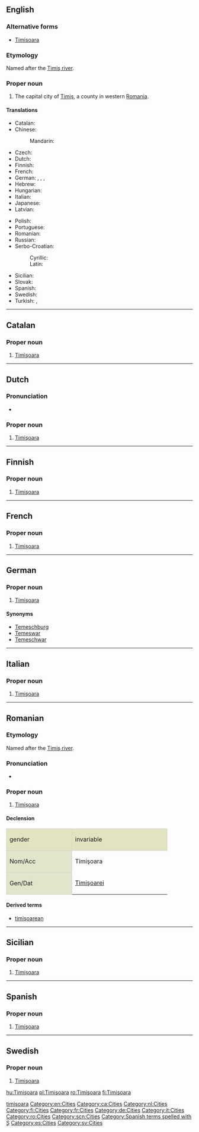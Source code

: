 ==English==
{{wikipedia}}

===Alternative forms===
* [[Timisoara]]

===Etymology===
Named after the [[:w:Timiş river|Timiş river]].

===Proper noun===
{{en-proper noun}}

# The capital city of [[w:Timiş|Timiş]], a county in western [[Romania]].

====Translations====
{{trans-top|city in Romania}}
* Catalan: {{t-|ca|Timişoara}}
* Chinese:
*: Mandarin: {{t|cmn|蒂米什瓦拉|tr=Dìmǐshíwǎlā|sc=Hani}}
* Czech: {{t+|cs|Temešvár|m}}
* Dutch: {{t-|nl|Timişoara}}
* Finnish: {{t+|fi|Timişoara}}
* French: {{t-|fr|Timişoara|f}}
* German: {{t-|de|Timişoara|n}}, {{t-|de|Temeschburg|n}}, {{t-|de|Temeswar|n}}, {{t-|de|Temeschwar|n}}
* Hebrew: {{t-|he|טימישוארה}}
* Hungarian: {{t+|hu|Temesvár}}
* Italian: {{t-|it|Timişoara}}
* Japanese: {{t-|ja|ティミショアラ|tr=Timishoara}}
* Latvian: {{t-|lv|Timišoara|f}}
{{trans-mid}}
* Polish: {{t-|pl|Temeszwar|m}}
* Portuguese: {{t-|pt|Timisoara}}
* Romanian: {{t+|ro|Timișoara}}
* Russian: {{t-|ru|Тимишоара|f|tr=Timišoára}}
* Serbo-Croatian:
*: Cyrillic: {{t-|sh|Темишвар|m|sc=Cyrl}}
*: Latin: {{t-|sh|Temišvar|m}}
* Sicilian: {{t-|scn|Timişoara}}
* Slovak: {{t-|sk|Temešvár|m}}
* Spanish: {{t-|es|Timişoara}}
* Swedish: {{t-|sv|Timişoara}}
* Turkish: {{t-|tr|Tamışvar}}, {{t-|tr|Temeşvar}}
{{trans-bottom}}

[[Category:English terms spelled with Ş|timisoara]]
[[Category:en:Cities]]

----

==Catalan==
{{wikipedia|lang=ca}}

===Proper noun===
{{ca-proper noun|f}}

# [[#English|Timişoara]]

[[Category:ca:Cities]]

----

==Dutch==
{{wikipedia|lang=nl}}

===Pronunciation===
* {{IPA|/ˌti.mi.ʃo.ˈwaːra/|lang=nl}}

===Proper noun===
{{head|nl|proper noun}}

# [[#English|Timişoara]]

[[Category:nl:Cities]]

----

==Finnish==
{{wikipedia|lang=fi}}

===Proper noun===
{{fi-proper noun}}

# [[#English|Timişoara]]

[[Category:fi:Cities]]

----

==French==
{{wikipedia|lang=fr}}

===Proper noun===
{{head|fr|proper noun|gender=f}}

# [[#English|Timişoara]]

[[Category:fr:Cities]]

----

==German==
{{wikipedia|lang=de}}

===Proper noun===
{{head|de|proper noun}} {{f}}

# [[#English|Timişoara]]

====Synonyms====
* [[Temeschburg]]
* [[Temeswar]]
* [[Temeschwar]]

[[Category:de:Cities]]

----

==Italian==
{{wikipedia|lang=it}}

===Proper noun===
{{head|it|proper noun|gender=f}}

# [[#English|Timişoara]]

[[Category:it:Cities]]

----

==Romanian==
{{wikipedia|lang=ro}}

===Etymology===
Named after the [[:w:Timiş river|Timiş river]].

===Pronunciation===
* {{audio-IPA|Timisoara.ogg|/ti.miˈʃwa.ra/|lang=ro}}

===Proper noun===
{{head|ro|proper noun|gender=f}}

# [[#English|Timişoara]]

====Declension====
<center>
{| style="background:#F0F0F0;border:1px solid #d0d0d0;padding:.2em"

|-
| style="width:10em;background:#e2e4c0;border:1px solid #d0d0d0" | gender {{f}}
! style="width:15em;background:#e2e4c0;border:1px solid #d0d0d0" | invariable

|-
! style="height:3em;background:#e2e4cb;border:1px solid #d0d0d0" | Nom/Acc
| Timişoara

|-
! style="height:3em;background:#e2e4cb;border:1px solid #d0d0d0" | Gen/Dat
| [[Timişoarei]]

|}</center>

====Derived terms====
* [[timişoarean]]

[[Category:ro:Cities]]

----

==Sicilian==
{{wikipedia|lang=scn}}

===Proper noun===
{{head|scn|proper noun|gender=f}}

# [[#English|Timişoara]]

[[Category:scn:Cities]]

----

==Spanish==
{{wikipedia|lang=es}}

===Proper noun===
{{es-proper noun|f}}

# [[#English|Timişoara]]

[[Category:Spanish terms spelled with Ş]]
[[Category:es:Cities]]

----

==Swedish==
{{wikipedia|lang=sv}}

===Proper noun===
{{head|sv|proper noun|g=n}}

# [[#English|Timişoara]]

[[Category:sv:Cities]]

[[hu:Timişoara]]
[[pl:Timişoara]]
[[ro:Timişoara]]
[[fi:Timişoara]]